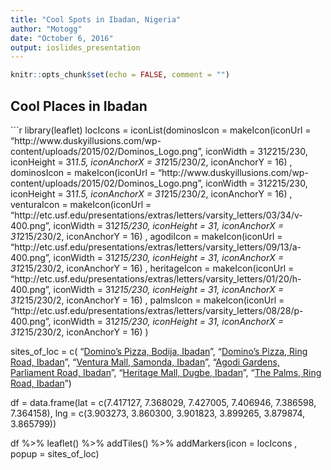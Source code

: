 ```yaml
---
title: "Cool Spots in Ibadan, Nigeria"
author: "Motogg"
date: "October 6, 2016"
output: ioslides_presentation
---
```


```r
knitr::opts_chunk$set(echo = FALSE, comment = "")
```

## Cool Places in Ibadan
```r
library(leaflet)
locIcons = iconList(dominosIcon = makeIcon(iconUrl = "http://www.duskyillusions.com/wp-content/uploads/2015/02/Dominos_Logo.png",
          iconWidth = 31*2*215/230, iconHeight = 31*1.5,
          iconAnchorX = 31*215/230/2, iconAnchorY = 16)
,
dominosIcon = makeIcon(iconUrl = "http://www.duskyillusions.com/wp-content/uploads/2015/02/Dominos_Logo.png",
          iconWidth = 31*2*215/230, iconHeight = 31*1.5,
          iconAnchorX = 31*215/230/2, iconAnchorY = 16)
,
venturaIcon = makeIcon(iconUrl = "http://etc.usf.edu/presentations/extras/letters/varsity_letters/03/34/v-400.png",
      iconWidth = 31*215/230, iconHeight = 31,
      iconAnchorX = 31*215/230/2, iconAnchorY = 16)
, 
agodiIcon = makeIcon(iconUrl =                            "http://etc.usf.edu/presentations/extras/letters/varsity_letters/09/13/a-400.png",
      iconWidth = 31*215/230, iconHeight = 31,
      iconAnchorX = 31*215/230/2, iconAnchorY = 16)
,
heritageIcon = makeIcon(iconUrl = 
"http://etc.usf.edu/presentations/extras/letters/varsity_letters/01/20/h-400.png",
      iconWidth = 31*215/230, iconHeight = 31,
      iconAnchorX = 31*215/230/2, iconAnchorY = 16)
,
palmsIcon = makeIcon(iconUrl =                              "http://etc.usf.edu/presentations/extras/letters/varsity_letters/08/28/p-400.png",
      iconWidth = 31*215/230, iconHeight = 31,
      iconAnchorX = 31*215/230/2, iconAnchorY = 16)
)

sites_of_loc = c(  "<a href='http://www.dominos.ng/'>Domino's Pizza, Bodija, Ibadan</a>",
                   "<a href='http://www.dominos.ng/'>Domino's Pizza, Ring Road, Ibadan</a>",
                   "<a href='http://theventuramall.com/'>Ventura Mall, Samonda, Ibadan</a>",
                   "<a href='http://agodigardens.com/'>Agodi Gardens, Parliament Road, Ibadan</a>",
                   "<a href='https://www.google.com/search?client=safari&rls=en&q=heritage+mall+ibadan&ie=UTF-8&oe=UTF-8/'>Heritage Mall, Dugbe, Ibadan</a>",
                   "<a href='http://thepalmshoppingmall.com/ibadan/'>The Palms, Ring Road, Ibadan</a>")


df = data.frame(lat = c(7.417127, 7.368029, 7.427005, 7.406946, 7.386598, 7.364158), 
                lng = c(3.903273, 3.860300, 3.901823, 3.899265, 3.879874, 3.865799))

df %>%
        leaflet() %>%
        addTiles() %>%
        addMarkers(icon = locIcons , popup = sites_of_loc)
        
        